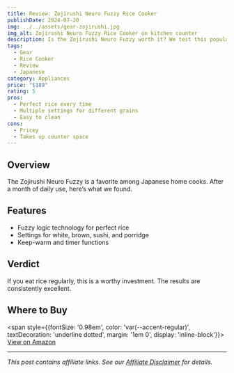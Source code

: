 ```yaml
---
title: Review: Zojirushi Neuro Fuzzy Rice Cooker
publishDate: 2024-07-20
img: ../../assets/gear-zojirushi.jpg
img_alt: Zojirushi Neuro Fuzzy Rice Cooker on kitchen counter
description: Is the Zojirushi Neuro Fuzzy worth it? We test this popular Japanese rice cooker for home cooks.
tags:
  - Gear
  - Rice Cooker
  - Review
  - Japanese
category: Appliances
price: "$189"
rating: 5
pros:
  - Perfect rice every time
  - Multiple settings for different grains
  - Easy to clean
cons:
  - Pricey
  - Takes up counter space
---
```


## Overview

The Zojirushi Neuro Fuzzy is a favorite among Japanese home cooks. After a month of daily use, here’s what we found.

## Features

- Fuzzy logic technology for perfect rice
- Settings for white, brown, sushi, and porridge
- Keep-warm and timer functions

## Verdict

If you eat rice regularly, this is a worthy investment. The results are consistently excellent.

## Where to Buy

<span style={{fontSize: '0.98em', color: 'var(--accent-regular)', textDecoration: 'underline dotted', margin: '1em 0', display: 'inline-block'}}>
  <a href="https://www.amazon.com/dp/B00007J5U7?tag=youraffiliatetag-20" target="_blank" rel="noopener sponsored">View on Amazon</a>
</span>

---

*This post contains affiliate links. See our [Affiliate Disclaimer](/affiliate-disclaimer) for details.* 